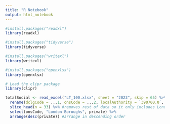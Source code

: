 ```yaml
---
title: "R Notebook"
output: html_notebook
---
```

```r
#install.packages("readxl")
library(readxl)

#install.packages("tidyverse")
library(tidyverse)

#install.packages("writexl")
library(writexl)

#install.packages("openxlsx")
library(openxlsx)

# Load the clipr package
library(clipr)
```

```r
totalSocial <- read_excel("LT_100.xlsx", sheet = "2023", skip = 65) %>% #selecting most recent set of data
  rename(dclgCode = ...1, onsCode = ...2, localAuthority = `390700.0`, private = `426419.0`, otherPublic = `3451.0`, privateSector = `2969640.0`, total = `3790210.0`) %>% #cleaning headers of sheet
  slice_head(n = 33) %>% #removes rest of data so it only includes London Boroughs
  select(onsCode, "London Boroughs", private) %>%
  arrange(desc(private)) #arrange in descending order 
```
